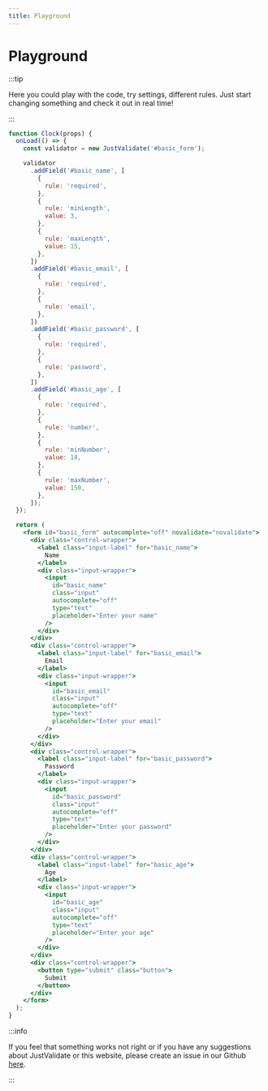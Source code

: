 ```yaml
---
title: Playground
---
```


# Playground

:::tip

Here you could play with the code, try settings, different rules.
Just start changing something and check it out in real time!

:::

```jsx live
function Clock(props) {
  onLoad(() => {
    const validator = new JustValidate('#basic_form');

    validator
      .addField('#basic_name', [
        {
          rule: 'required',
        },
        {
          rule: 'minLength',
          value: 3,
        },
        {
          rule: 'maxLength',
          value: 15,
        },
      ])
      .addField('#basic_email', [
        {
          rule: 'required',
        },
        {
          rule: 'email',
        },
      ])
      .addField('#basic_password', [
        {
          rule: 'required',
        },
        {
          rule: 'password',
        },
      ])
      .addField('#basic_age', [
        {
          rule: 'required',
        },
        {
          rule: 'number',
        },
        {
          rule: 'minNumber',
          value: 18,
        },
        {
          rule: 'maxNumber',
          value: 150,
        },
      ]);
  });

  return (
    <form id="basic_form" autocomplete="off" novalidate="novalidate">
      <div class="control-wrapper">
        <label class="input-label" for="basic_name">
          Name
        </label>
        <div class="input-wrapper">
          <input
            id="basic_name"
            class="input"
            autocomplete="off"
            type="text"
            placeholder="Enter your name"
          />
        </div>
      </div>
      <div class="control-wrapper">
        <label class="input-label" for="basic_email">
          Email
        </label>
        <div class="input-wrapper">
          <input
            id="basic_email"
            class="input"
            autocomplete="off"
            type="text"
            placeholder="Enter your email"
          />
        </div>
      </div>
      <div class="control-wrapper">
        <label class="input-label" for="basic_password">
          Password
        </label>
        <div class="input-wrapper">
          <input
            id="basic_password"
            class="input"
            autocomplete="off"
            type="text"
            placeholder="Enter your password"
          />
        </div>
      </div>
      <div class="control-wrapper">
        <label class="input-label" for="basic_age">
          Age
        </label>
        <div class="input-wrapper">
          <input
            id="basic_age"
            class="input"
            autocomplete="off"
            type="text"
            placeholder="Enter your age"
          />
        </div>
      </div>
      <div class="control-wrapper">
        <button type="submit" class="button">
          Submit
        </button>
      </div>
    </form>
  );
}
```

:::info

If you feel that something works not right or if you have any suggestions about JustValidate or this website, please create an issue in our Github [here](https://github.com/horprogs/Just-validate).

:::
